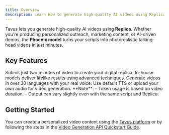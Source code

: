 ```yaml
---
title: Overview
description: Learn how to generate high-quality AI videos using Replicas.
---
```


Tavus lets you generate high-quality AI videos using **Replica**. Whether you're producing personalized outreach, marketing content, or AI-driven demos, the **Phoenix model** turns your scripts into photorealistic talking-head videos in just minutes.


## Key Features

<CardGroup cols={2}>
<Card title="Simple Training" icon="bolt">
Submit just two minutes of video to create your digital replica.
</Card>
<Card title="Photo-Realistic Replicas" icon="person">
In-house models deliver lifelike results using advanced techniques.
</Card>
<Card title="Language Supports" icon="language">
Generate videos in over 30 languages with your real voice.
</Card>
<Card title="Bring Your Own Audio" icon="waveform-lines">
Use default TTS or upload your own audio for video generation.
</Card>
</CardGroup>

<Note>
**Note**:
- Token usage is based on video duration.  
- Output can vary slightly even with the same script and Replica.  
</Note>

## Getting Started
You can create a personalized video content using the <a href="https://platform.tavus.io/" target="_blank">Tavus platform</a> or by following the steps in the <a href="/sections/video/quickstart" target="_blank" rel="noopener noreferrer">Video Generation API Quickstart Guide</a>.

